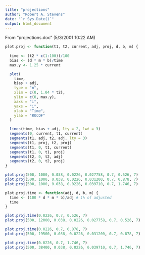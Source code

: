 ---
title: "projections"
author: "Robert A. Stevens"
date: "`r Sys.Date()`"
output: html_document
---

From "projections.doc" (5/3/2001 10:22 AM)

```{r, fig.width=10, fig.height=7.5}
plot.proj <- function(t1, t2, current, adj, proj, d, b, m) {
  
  time <- (t2 * c(1:100))/100
  bias <- (d * m * b)/time
  max.y <- 1.25 * current

  plot(
    time, 
    bias + adj, 
    type = "n", 
    xlim = c(0, 1.04 * t2), 
    ylim = c(0, max.y), 
    xaxs = "i", 
    yaxs = "i", 
    xlab = "Time", 
    ylab = "ROCOF"
  )

  lines(time, bias + adj, lty = 2, lwd = 3)
  segments(0, current, t1, current)
  segments(t1, adj, t2, adj, lty = 3)
  segments(t1, proj, t2, proj)
  segments(t1, 0, t1, current)
  segments(t1, 0, t1, proj)
  segments(t2, 0, t2, adj)
  segments(t2, 0, t2, proj)
}

plot.proj(500, 1000, 0.038, 0.0226, 0.027758, 0.7, 0.526, 7)
plot.proj(500, 1000, 0.038, 0.0226, 0.031200, 0.7, 0.878, 7)
plot.proj(500, 1000, 0.038, 0.0226, 0.039710, 0.7, 1.746, 7)
```

```{r, fig.width=10, fig.height=7.5}
plot.proj.time <- function(adj, d, b, m) {
  time <- (100 * d * m * b)/adj # 1% of adjusted
  time
}

plot.proj.time(0.0226, 0.7, 0.526, 7)
plot.proj(500, 12000, 0.038, 0.0226, 0.027758, 0.7, 0.526, 7)

plot.proj.time(0.0226, 0.7, 0.878, 7) 
plot.proj(500, 19500, 0.038, 0.0226, 0.031200, 0.7, 0.878, 7)

plot.proj.time(0.0226, 0.7, 1.746, 7)
plot.proj(500, 38400, 0.038, 0.0226, 0.039710, 0.7, 1.746, 7)
```

